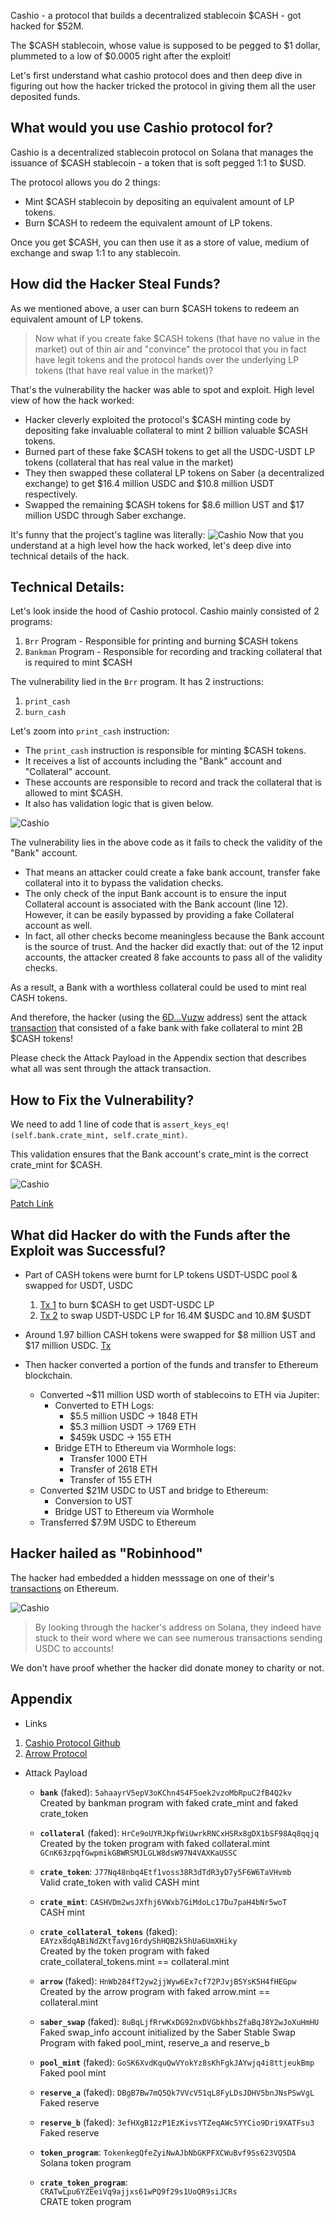 
<Cover
  src="/covers/cashio.png"
  alt="Cashio"
  caption=""
/>

Cashio - a protocol that builds a decentralized stablecoin $CASH - got hacked for $52M.

The $CASH stablecoin, whose value is supposed to be pegged to $1 dollar, plummeted to a low of $0.0005 right after the exploit!

Let&apos;s first understand what cashio protocol does and then deep dive in figuring out how the hacker tricked the protocol in giving them all the user deposited funds.

## What would you use Cashio protocol for?
Cashio is a decentralized stablecoin protocol on Solana that manages the issuance of $CASH stablecoin - a token that is soft pegged 1:1 to $USD.

The protocol allows you do 2 things:
- Mint $CASH stablecoin by depositing an equivalent amount of LP tokens.
- Burn $CASH to redeem the equivalent amount of LP tokens.

Once you get $CASH, you can then use it as a store of value, medium of exchange and swap 1:1 to any stablecoin.

## How did the Hacker Steal Funds?
As we mentioned above, a user can burn $CASH tokens to redeem an equivalent amount of LP tokens.
>Now what if you create fake $CASH tokens (that have no value in the market) out of thin air and "convince" the protocol that you in fact have legit tokens and the protocol hands over the underlying LP tokens (that have real value in the market)?

That&apos;s the vulnerability the hacker was able to spot and exploit.
High level view of how the hack worked:
- Hacker cleverly exploited the protocol&apos;s $CASH minting code by depositing fake invaluable collateral to mint 2 billion valuable $CASH tokens.
- Burned part of these fake $CASH tokens to get all the USDC-USDT LP tokens (collateral that has real value in the market)
- They then swapped these collateral LP tokens on Saber (a decentralized exchange) to get $16.4 million USDC and $10.8 million USDT respectively.
- Swapped the remaining $CASH tokens for $8.6 million UST and $17 million USDC through Saber exchange.

It&apos;s funny that the project&apos;s tagline was literally:
<Image src="/content/cashio/cashio1.png" alt="Cashio" width={500} height={500} className="mx-auto" />
Now that you understand at a high level how the hack worked, let's deep dive into technical details of the hack.

## Technical Details:
Let&apos;s look inside the hood of Cashio protocol.
Cashio mainly consisted of 2 programs:
1. `Brr` Program - Responsible for printing and burning $CASH tokens
2. `Bankman` Program - Responsible for recording and tracking collateral that is required to mint $CASH

The vulnerability lied in the `Brr` program. It has 2 instructions:
1. `print_cash`
2. `burn_cash`

Let&apos;s zoom into `print_cash` instruction:

- The `print_cash` instruction is responsible for minting $CASH tokens.
- It receives a list of accounts including the "Bank" account and "Collateral" account.
- These accounts are responsible to record and track the collateral that is allowed to mint $CASH.
- It also has validation logic that is given below.

<Image src="/content/cashio/cashio2.png" alt="Cashio" width={500} height={500} className="mx-auto" />

The vulnerability lies in the above code as it fails to check the validity of the "Bank" account.

- That means an attacker could create a fake bank account, transfer fake collateral into it to bypass the validation checks.
- The only check of the input Bank account is to ensure the input Collateral account is associated with the Bank account (line 12). However, it can be easily bypassed by providing a fake Collateral account as well.
- In fact, all other checks become meaningless because the Bank account is the source of trust. And the hacker did exactly that: out of the 12 input accounts, the attacker created 8 fake accounts to pass all of the validity checks.

As a result, a Bank with a worthless collateral could be used to mint real CASH tokens.

And therefore, the hacker (using the [6D…Vuzw](https://solscan.io/account/6D7fgzpPZXtDB6Zqg3xRwfbohzerbytB2U5pFchnVuzw#splTransfers) address) sent the attack [transaction](https://solscan.io/tx/4fgL8D6QXKH1q3Gt9GPzeRDpTgq4cE5hxf1hNDUWrJVUe4qDJ1xmUZE7KJWDANT99jD8UvwNeBb1imvujz3Pz2K5) that consisted of a fake bank with fake collateral to mint 2B $CASH tokens!

Please check the Attack Payload in the Appendix section that describes what all was sent through the attack transaction.

## How to Fix the Vulnerability?
We need to add 1 line of code that is `assert_keys_eq!(self.bank.crate_mint, self.crate_mint)`.

This validation ensures that the Bank account's crate_mint is the correct crate_mint for $CASH.

<Image src="/content/cashio/cashio3.png" alt="Cashio" width={500} height={500} className="mx-auto" />

[Patch Link](https://github.com/cashioapp/cashio/commit/7df658184c2610139fa2c0058363c66b28add4c4#diff-5a7cf0dd74343ddc0823329b685703a7666125f78f0d9cfe73749bf1cee22aa8R13)

## What did Hacker do with the Funds after the Exploit was Successful?
- Part of CASH tokens were burnt for LP tokens USDT-USDC pool & swapped for USDT, USDC
    1. [Tx 1](https://solscan.io/tx/67D5eFRRa4xDVmWSEuGwNKYScroBzw2ECMLCWN516y8ZhYciprW3HPWADX2RARqqTyUED7d23hHzjJfDdYf3J7w) to burn $CASH to get USDT-USDC LP
    2. [Tx 2](https://solscan.io/tx/pjUgAeUfWaSSJuw2Cq1cQ9gHNWs8jkxJMtHqVAMuwhg3Uk9LN9Y2obfwt6Qm8bztg56xidWBMytzmqyWzvbsrwH) to swap USDT-USDC LP for 16.4M $USDC and 10.8M $USDT

- Around 1.97 billion CASH tokens were swapped for $8 million UST and $17 million USDC. [Tx](https://solscan.io/tx/3qeUYN3sjxxhZFTEGoDYEe4YNwqqQH8tpaa4UGdAqfVNWautK9fQ5JRoo4W1YKZ6ouVkk3sC51WQiwmxbpuinXm3)

- Then hacker converted a portion of the funds and transfer to Ethereum blockchain.
    - Converted ~$11 million USD worth of stablecoins to ETH via Jupiter:
        - Converted to ETH Logs:
            - $5.5 million USDC -> 1848 ETH
            - $5.3 million USDT -> 1769 ETH
            - $459k USDC -> 155 ETH
        - Bridge ETH to Ethereum via Wormhole logs:
            - Transfer 1000 ETH
            - Transfer of 2618 ETH
            - Transfer of 155 ETH
    - Converted $21M USDC to UST and bridge to Ethereum:
        - Conversion to UST
        - Bridge UST to Ethereum via Wormhole
    - Transferred $7.9M USDC to Ethereum

## Hacker hailed as "Robinhood"
The hacker had embedded a hidden messsage on one of their's [transactions](https://etherscan.io/tx/0xa8394d2e55042f84d096c72dd1075fa2648faf88e248c7992273b4d50a6a647b) on Ethereum.

<Image src="/content/cashio/cashio4.png" alt="Cashio" width={500} height={500} className="mx-auto" />

> By looking through the hacker's address on Solana, they indeed have stuck to their word where we can see numerous transactions sending USDC to accounts!

We don't have proof whether the hacker did donate money to charity or not.

## Appendix
- Links
1. [Cashio Protocol Github](https://github.com/cashioapp/cashio)
2. [Arrow Protocol](https://github.com/arrowprotocol/arrow)

- Attack Payload

    - **`bank`** (faked): `5ahaayrV5epV3oKChn4S4F5oek2vzoMbRpuC2fB4Q2kv`  
    Created by bankman program with faked crate_mint and faked crate_token

    - **`collateral`** (faked): `HrCe9oUYRJKpfWiUwrkRNCxHSRx8gDX1bSF98Aq8qqjq`  
    Created by the token program with faked collateral.mint `GCnK63zpqfGwpmikGBWRSMJLGLW8dsW97N4VAXKaUSSC`

    - **`crate_token`**: `J77Nq48nbq4Etf1voss38R3dTdR3yD7y5F6W6TaVHvmb`  
    Valid crate_token with valid CASH mint

    - **`crate_mint`**: `CASHVDm2wsJXfhj6VWxb7GiMdoLc17Du7paH4bNr5woT`  
    CASH mint

    - **`crate_collateral_tokens`** (faked): `EAYzx8dqABiNdZKtfavg16rdyShHQB2k5hUa6UmXHiky`  
    Created by the token program with faked crate_collateral_tokens.mint == collateral.mint

    - **`arrow`** (faked): `HnWb284fT2yw2jjWyw6Ex7cf72PJvjBSYsK5H4fHEGpw`  
    Created by the arrow program with faked arrow.mint == collateral.mint

    - **`saber_swap`** (faked): `8uBqLjfRrwKxDG92nxDVGbkhbsZfaBqJ8Y2wJoXuHmHU`  
    Faked swap_info account initialized by the Saber Stable Swap Program with faked pool_mint, reserve_a and reserve_b

    - **`pool_mint`** (faked): `GoSK6XvdKquQwVYokYz8sKhFgkJAYwjq4i8ttjeukBmp`  
    Faked pool mint

    - **`reserve_a`** (faked): `DBgB7Bw7mQ5Qk7VVcV51qL8FyLDsJDHV5bnJNsPSwVgL`  
    Faked reserve

    - **`reserve_b`** (faked): `3efHXgB12zP1EzKivsYTZeqAWc5YYCio9Dri9XATFsu3`  
    Faked reserve

    - **`token_program`**: `TokenkegQfeZyiNwAJbNbGKPFXCWuBvf9Ss623VQ5DA`  
    Solana token program

    - **`crate_token_program`**: `CRATwLpu6YZEeiVq9ajjxs61wPQ9f29s1UoQR9siJCRs`  
    CRATE token program
